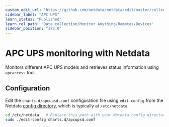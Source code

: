 ```yaml
---
custom_edit_url: "https://github.com/netdata/netdata/edit/master/collectors/charts.d.plugin/apcupsd/README.md"
sidebar_label: "APC UPS"
learn_status: "Published"
learn_rel_path: "Data collection/Monitor Anything/Remotes/Devices"
sidebar_position: "173.0"
---
```



# APC UPS monitoring with Netdata

Monitors different APC UPS models and retrieves status information using `apcaccess` tool.

## Configuration

Edit the `charts.d/apcupsd.conf` configuration file using `edit-config` from the Netdata [config
directory](/docs/nightly/getting-started/manage-and-configure/configuration), which is typically at `/etc/netdata`.

```bash
cd /etc/netdata   # Replace this path with your Netdata config directory, if different
sudo ./edit-config charts.d/apcupsd.conf
```


